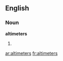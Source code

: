 ==English==

===Noun===
'''altimeters'''

# {{plural of|[[altimeter]]}}

[[ar:altimeters]]
[[fr:altimeters]]